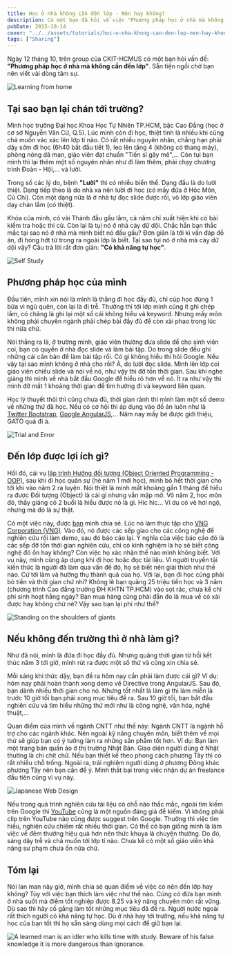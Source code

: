```yaml
---
title: Học ở nhà không cần đến lớp - Nên hay không?
description: Có một bạn đã hỏi về việc "Phương pháp học ở nhà mà không cần đến lớp". Mình viết bài này để chia sẻ quan điểm của mình về vấn đề này.
pubDate: 2015-10-14
cover: "../../assets/tutorials/hoc-o-nha-khong-can-den-lop-nen-hay-khong/learning-from-home.png"
tags: ["Sharing"]
---
```


Ngày 12 tháng 10, trên group của CKIT-HCMUS có một bạn hỏi vấn đề: **"Phương pháp học ở nhà mà không cần đến lớp"**. Sẵn tiện ngồi chờ bạn nên viết vài dòng tâm sự.

![Learning from home](../../assets/tutorials/hoc-o-nha-khong-can-den-lop-nen-hay-khong/learning-from-home.png)

## Tại sao bạn lại chán tới trường?

Mình học trường Đại học Khoa Học Tự Nhiên TP.HCM, bậc Cao Đẳng (học ở cơ sở Nguyễn Văn Cừ, Q.5). Lúc mình còn đi học, thiệt tình là nhiều khi cũng chả muốn vác xác lên lớp tí nào. Có rất nhiều nguyên nhân, chẳng hạn phải dậy sớm đi học (6h40 bắt đầu tiết 1), leo lên tầng 4 (không có thang máy), phòng nóng dã man, giáo viên đạt chuẩn "Tiến sĩ gây mê",... Còn tụi bạn mình thì lại thêm một số nguyên nhân như đi làm thêm, phải chạy chương trình Đoàn - Hội,... và lười.

Trong số các lý do, bệnh **"Lười"** thì có nhiều biến thể. Dạng đầu là do lười thiệt. Dạng tiếp theo là do nhà xa nên lười đi học (có mấy đứa ở Hóc Môn, Củ Chi). Còn một dạng nữa là ở nhà tự đọc slide được rồi, vô lớp giáo viên dạy chán lắm (có thiệt).

Khóa của mình, có vài Thánh đầu gấu lắm, cả năm chỉ xuất hiện khi có bài kiểm tra hoặc thi cử. Còn lại là tụi nó ở nhà cày dữ dội. Chắc hẳn bạn thắc mắc tại sao nó ở nhà mà mình biết nó đầu gấu? Đơn giản là tới kì vấn đáp đồ án, đi hóng hớt từ trong ra ngoài lớp là biết. Tại sao tụi nó ở nhà mà cày dữ dội vậy? Câu trả lời rất đơn giản: **"Có khả năng tự học"**.

![Self Study](../../assets/tutorials/hoc-o-nha-khong-can-den-lop-nen-hay-khong/self-study.jpg)

## Phương pháp học của mình

Đầu tiên, mình xin nói là mình là thằng đi học đầy đủ, chỉ cúp học đúng 1 bữa vì ngủ quên, còn lại là đi trễ. Thường thì tới lớp mình cũng ít ghi chép lắm, có chăng là ghi lại một số cái không hiểu và keyword. Nhưng mấy môn không phải chuyên ngành phải chép bài đầy đủ để còn xài phao trong lúc thi nữa chứ.

Nói thẳng ra là, ở trường mình, giáo viên thường đưa slide để cho sinh viên coi, bạn có quyền ở nhà đọc slide và làm bài tập. Do trong slide đều ghi những cái căn bản để làm bài tập rồi. Có gì không hiểu thì hỏi Google. Nếu vậy tại sao mình không ở nhà cho rồi? À, do lười đọc slide. Mình lên lớp coi giáo viên chiếu slide và nói về nó, như vậy thì đỡ tốn thời gian. Sau khi nghe giảng thì mình về nhà bắt đầu Google để hiểu rõ hơn về nó. Ít ra như vậy thì mình đỡ mất 1 khoảng thời gian để tìm hướng đi và keyword liên quan.

Học lý thuyết thôi thì cũng chưa đủ, thời gian rảnh thì mình làm một số demo về những thứ đã học. Nếu có cơ hội thì áp dụng vào đồ án luôn như là [Twitter Bootstrap](getbootstrap.com), [Google AngularJS](https://angularjs.org),... Năm nay mấy bé được giới thiệu, GATO quá đi à.

![Trial and Error](../../assets/tutorials/hoc-o-nha-khong-can-den-lop-nen-hay-khong/trial-and-error.jpg)

## Đến lớp được lợi ích gì?

Hồi đó, cái vụ [lập trình Hướng đối tượng (Object Oriented Programming - OOP)](https://en.wikipedia.org/wiki/Object-oriented_programming), sau khi đi học quân sự (hè năm 1 mới học), mình bỏ hết thời gian cho tới khi vào năm 2 ra luyện. Nói thiệt là mình mất khoảng gần 1 tháng để hiểu ra được Đối tượng (Object) là cái gì nhưng vẫn mập mờ. Vô năm 2, học môn đó, thầy giảng có 2 buổi là hiểu được nó là gì. Hic hic... Ví dụ có vẻ hơi ngộ, nhưng mà đó là sự thật.

Có một việc này, được [bạn](https://vn.linkedin.com/pub/tin-nguyen-truong-trung/96/8a4/801/en) mình chia sẻ. Lúc nó làm thực tập cho [VNG Corporation (VNG)](https://www.vng.com.vn). Vào đó, nó được các sếp giao cho các công nghệ để nghiên cứu rồi làm demo, sau đó báo cáo lại. Ý nghĩa của việc báo cáo đó là các sếp đỡ tốn thời gian nghiên cứu, chỉ có kinh nghiệm là họ sẽ biết công nghệ đó ổn hay không? Còn việc họ xác nhận thế nào mình không biết. Với vụ này, mình cũng áp dụng khi đi học hoặc đọc tài liệu. Vì người truyền tải kiến thức là người đã làm qua vấn đề đó, họ sẽ biết nên giải thích như thế nào. Cứ tới làm và hưởng thụ thành quả của họ. Với lại, bạn đi học cũng phải bỏ tiền và thời gian chứ nhỉ? Không lẽ bạn quăng 25 triệu tiền học và 3 năm (chương trình Cao đẳng trường ĐH KHTN TP.HCM) vào sọt rác, chưa kể chi phí sinh hoạt hằng ngày? Bạn mua hàng cũng phải đắn đo là mua về có xài được hay không chứ nè? Vậy sao bạn lại phí như thế?

![Standing on the shoulders of giants](../../assets/tutorials/hoc-o-nha-khong-can-den-lop-nen-hay-khong/standing-on-the-shoulders-of-giants.png)

## Nếu không đến trường thì ở nhà làm gì?

Như đã nói, mình là đứa đi học đầy đủ. Nhưng quãng thời gian từ hồi kết thúc năm 3 tới giờ, mình rút ra được một số thứ và cũng xin chia sẻ.

Mỗi sáng khi thức dậy, bạn đề ra hôm nay cần phải làm được cái gì? Ví dụ: hôm nay phải hoàn thành xong demo về Directive trong AngularJS. Sau đó, bạn dành nhiều thời gian cho nó. Nhưng tốt nhất là làm gì thì làm miễn là trước 10 giờ tối bạn phải xong mục tiêu đề ra. Sau 10 giờ tối, bạn bắt đầu nghiên cứu và tìm hiểu những thứ mới như là công nghệ, văn hóa, nghệ thuật,...

Quan điểm của mình về ngành CNTT như thế này: Ngành CNTT là ngành hỗ trợ cho các ngành khác. Nên ngoài kỹ năng chuyên môn, biết thêm về mọi thứ sẽ giúp bạn có ý tưởng làm ra những sản phẩm tốt hơn. Ví dụ: Bạn làm một trang bán quần áo ở thị trường Nhật Bản. Giao diện người dùng ở Nhật thường là chi chít chữ. Nếu bạn thiết kế theo phong cách phương Tây thì có rất nhiều chỗ trống. Ngoài ra, trải nghiệm người dùng ở phương Đông khác phương Tây nên bạn cần để ý. Mình thất bại trong việc nhận dự án freelance đầu tiên cũng vì vụ này.

![Japanese Web Design](../../assets/tutorials/hoc-o-nha-khong-can-den-lop-nen-hay-khong/japanese-web-design.jpg)

Nếu trong quá trình nghiên cứu tài liệu có chỗ nào thắc mắc, ngoài tìm kiếm trên Google thì [YouTube](https://www.youtube.com) cũng là một nguồn đáng giá để kiếm. Vì không phải clip trên YouTube nào cũng được suggest trên Google. Thường thì việc tìm hiểu, nghiên cứu chiếm rất nhiều thời gian. Có thể có bạn giống mình là làm việc về đêm thường hiệu quả hơn nên thức khuya là chuyện thường. Do đó, sáng dậy trễ và chả muốn tới lớp tí nào. Chưa kể có một số giáo viên khả năng sư phạm chưa ổn nữa chứ.

## Tóm lại

Nói lan man nãy giờ, mình chia sẻ quan điểm về việc có nên đến lớp hay không? Tùy với việc bạn thích làm việc như thế nào. Cũng có đứa bạn mình ở nhà suốt mà điểm tốt nghiệp được 8.25 và kỹ năng chuyên môn rất vững. Dù sao thì hãy cố gắng làm tốt những mục tiêu đã đề ra. Người nước ngoài rất thích người có khả năng tự học. Dù ở nhà hay tới trường, nếu khả năng tự học của bạn tốt thì họ sẵn sàng dùng mọi cách để giữ bạn lại.

![A learned man is an idler who kills time with study. Beware of his false knowledge it is more dangerous than ignorance.](../../assets/tutorials/hoc-o-nha-khong-can-den-lop-nen-hay-khong/george-bernard-shaw-quote.jpg)
